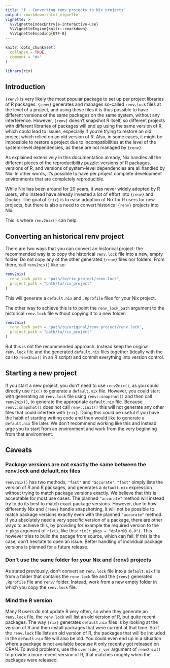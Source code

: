 ```yaml
---
title: "f - Converting renv projects to Nix projects"
output: rmarkdown::html_vignette
vignette: >
  %\VignetteIndexEntry{e-interactive-use}
  %\VignetteEngine{knitr::rmarkdown}
  %\VignetteEncoding{UTF-8}
---
```


```r
knitr::opts_chunk$set(
  collapse = TRUE,
  comment = "#>"
)
```

```r
library(rix)
```

## Introduction

`{renv}` is very likely the most popular package to set up per project libraries
of R packages. `{renv}` generates and manages so-called `renv.lock` files at the
level of a project, and using these files it is thus possible to have different
versions of the same packages on the same system, without any interference.
However, `{renv}` doesn't snapshot R itself, so different projects with
different libraries of packages will end up using the same version of R, which
could lead to issues, especially if you're trying to restore an old project
which relied on an old version of R. Also, in some cases, it might be impossible
to restore a project due to incompatibilities at the level of the system-level
dependencies, as these are not managed by `{renv}`.

As explained extensively in this documentation already, Nix handles all the
different pieces of the reproducibility puzzle: versions of R packages, versions
of R, and versions of system-level dependencies are all handled by Nix. In other
words, it's possible to have per project complete development environments that
are completely reproducible.

While Nix has been around for 20 years, it was never widely adopted by R users,
who instead have already invested a lot of effort into `{renv}` and Docker.
The goal of `{rix}` is to ease adoption of Nix for R users for new projects,
but there is also a need to convert historical `{renv}` projects into Nix.

This is where `renv2nix()` can help.

## Converting an historical renv project

There are two ways that you can convert an historical project: the recommended
way is to copy the historical `renv.lock` file into a new, empty folder. Do not
copy any of the other generated `{renv}` files nor folders. From there, call
`renv2nix()` like so:

```r
renv2nix(
  renv_lock_path = "path/to/rix_project/renv.lock",
  project_path = "path/to/rix_project"
)
```

This will generate a `default.nix` and `.Rprofile` files for your Nix project.

The other way to achieve this is to point the `renv_lock_path` argument to the
historical `renv.lock` file without copying it to a new folder:

```r
renv2nix(
  renv_lock_path = "path/to/original/renv_project/renv.lock",
  project_path = "path/to/rix_project"
)
```

But this is not the recommended approach. Instead keep the original `renv.lock`
file and the generated `default.nix` files together (ideally with the call to
`renv2nix()` in an R script) and commit everything into version control.

## Starting a new project

If you start a new project, you don't need to use `renv2nix()`, as you could
directly use `rix()` to generate a `default.nix` file. However, you could start
with generating an `renv.lock` file using `renv::snapshot()` and then call
`renv2nix()`, to generate the appropriate `default.nix` file. Because
`renv::snapshot()` does not call `renv::init()` this will not generate any other
files that could interfere with `{rix}`. Doing this could be useful if you have
the habit of starting writing code and then would like to generate a
`default.nix` file later. We don't recommend working like this and instead urge
you to start from an environment and work from the very beginning from that
environment.

## Caveats

### Package versions are not exactly the same between the renv.lock and default.nix files

`renv2nix()` has two methods, `"fast"` and `"accurate"`. `"fast"` simply lists
the version of R and R packages, and generates a `default.nix` expression
without trying to match package versions exactly. We believe that this is
acceptable for most use cases. The planned `"accurate"` method will instead try
to do its best to match exact package versions. However, due to how differently
Nix and `{renv}` handle snapshotting, it will not be possible to match package
versions exactly even with the planned `"accurate"` method. If you absolutely
need a very specific version of a package, there are other ways to achieve this,
by providing for example the required version to the `r_pkgs` argument of
`rix()`, like this: `rix(r_pkgs = "dplyr@0.8.0")`. This however tries to build
the pacage from source, which can fail. If this is the case, don't hesitate to
open an issue. Better handling of individual package versions is planned for a
future release.

### Don’t use the same folder for your Nix and {renv} projects

As stated previously, don't convert an `renv.lock` file into a `default.nix`
file from a folder that contains the `renv.lock` file and the `{renv}` generated
`.Rprofile` file and `renv/` folder. Instead, work from a new empty folder in
which you copy the `renv.lock` file.

### Mind the R version

Many R users do not update R very often, so when they generate an `renv.lock`
file, the `renv.lock` will list an old version of R, but quite recent packages.
The way `{rix}` generates `default.nix` files is by looking at the version of R
and then install packages that were current at that time. So if the `renv.lock`
file lists an old version of R, the packages that will be included in the
`default.nix` file will also be old. You could even end up in a situation where
a package is not available because it only recently got released on CRAN. To
avoid problems, use the `override_r_ver` argument of `renv2nix()` to provide a
more recent version of R, that matches roughly when the packages were released.
